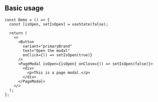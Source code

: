 
## Basic usage

<Preview>
  <Demo />
</Preview>

```tsx
const Demo = () => {
  const [isOpen, setIsOpen] = useState(false);

  return (
    <>
      <Button
        variant="primaryBrand"
        text="Open the modal"
        onClick={() => setIsOpen(true)}
      />
      <PageModal isOpen={isOpen} onClose={() => setIsOpen(false)}>
        <div>
          <p>This is a page modal.</p>
        </div>
      </PageModal>
    </>
  );
};
```
